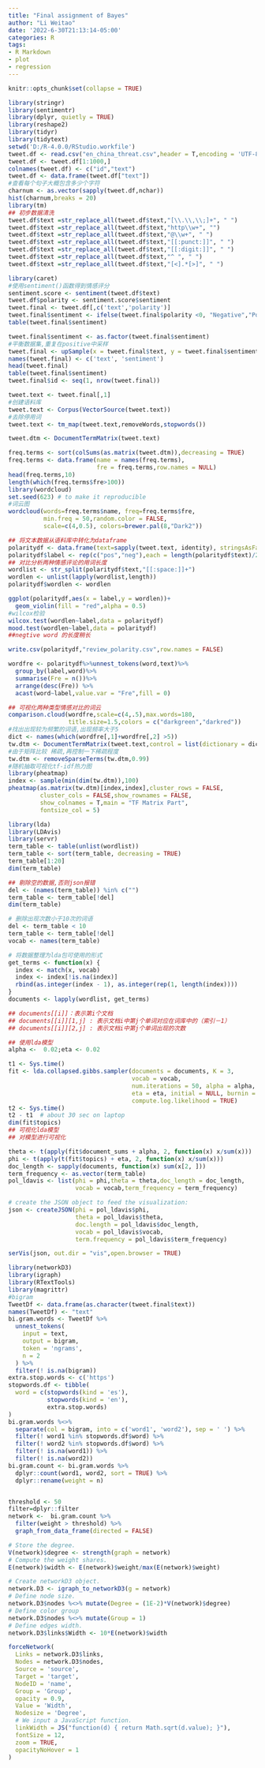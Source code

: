 ```yaml
---
title: "Final assignment of Bayes"
author: "Li Weitao"
date: '2022-6-30T21:13:14-05:00'
categories: R
tags:
- R Markdown
- plot
- regression
---
```


```r
knitr::opts_chunk$set(collapse = TRUE)
```

```r
library(stringr)
library(sentimentr)
library(dplyr, quietly = TRUE)
library(reshape2)
library(tidyr)
library(tidytext)
setwd('D:/R-4.0.0/RStudio.workfile')
tweet.df <- read.csv("en_china_threat.csv",header = T,encoding = 'UTF-8')
tweet.df <- tweet.df[1:1000,]
colnames(tweet.df) <- c("id","text")
tweet.df <- data.frame(tweet.df["text"])
#查看每个句子大概包含多少个字符
charnum <- as.vector(sapply(tweet.df,nchar))
hist(charnum,breaks = 20)
library(tm)
## 初步数据清洗
tweet.df$text =str_replace_all(tweet.df$text,"[\\.\\,\\;]+", " ")
tweet.df$text =str_replace_all(tweet.df$text,"http\\w+", "")
tweet.df$text =str_replace_all(tweet.df$text,"@\\w+", " ")
tweet.df$text =str_replace_all(tweet.df$text,"[[:punct:]]", " ")
tweet.df$text =str_replace_all(tweet.df$text,"[[:digit:]]", " ")
tweet.df$text =str_replace_all(tweet.df$text,"^ ", " ")
tweet.df$text =str_replace_all(tweet.df$text,"[<].*[>]", " ") 

library(caret)
#使用sentiment()函数得到情感评分
sentiment.score <- sentiment(tweet.df$text)
tweet.df$polarity <- sentiment.score$sentiment
tweet.final <- tweet.df[,c('text','polarity')]
tweet.final$sentiment <- ifelse(tweet.final$polarity <0, "Negative","Positive")
table(tweet.final$sentiment)

tweet.final$sentiment <- as.factor(tweet.final$sentiment)
#平衡数据集,重复在positive中采样
tweet.final <- upSample(x = tweet.final$text, y = tweet.final$sentiment)
names(tweet.final) <- c('text', 'sentiment')
head(tweet.final)
table(tweet.final$sentiment)
tweet.final$id <- seq(1, nrow(tweet.final))

tweet.text <- tweet.final[,1]
#创建语料库
tweet.text <- Corpus(VectorSource(tweet.text))
#去除停用词
tweet.text <- tm_map(tweet.text,removeWords,stopwords())

tweet.dtm <- DocumentTermMatrix(tweet.text)

freq.terms <- sort(colSums(as.matrix(tweet.dtm)),decreasing = TRUE)
freq.terms <- data.frame(name = names(freq.terms),
                         fre = freq.terms,row.names = NULL)
head(freq.terms,10)
length(which(freq.terms$fre>100))
library(wordcloud)
set.seed(623) # to make it reproducible
#词云图
wordcloud(words=freq.terms$name, freq=freq.terms$fre,
          min.freq = 50,random.color = FALSE,
          scale=c(4,0.5), colors=brewer.pal(8,"Dark2"))

## 将文本数据从语料库中转化为dataframe
polaritydf <- data.frame(text=sapply(tweet.text, identity), stringsAsFactors=F)
polaritydf$label <- rep(c("pos","neg"),each = length(polaritydf$text)/2)
## 对比分析两种情感评论的用词长度
wordlist <- str_split(polaritydf$text,"[[:space:]]+")
wordlen <- unlist(lapply(wordlist,length))
polaritydf$wordlen <- wordlen

ggplot(polaritydf,aes(x = label,y = wordlen))+
  geom_violin(fill = "red",alpha = 0.5)
#wilcox检验
wilcox.test(wordlen~label,data = polaritydf)
mood.test(wordlen~label,data = polaritydf)
##negtive word 的长度稍长


```

```r
write.csv(polaritydf,"review_polarity.csv",row.names = FALSE)
```


```r
wordfre <- polaritydf%>%unnest_tokens(word,text)%>%
  group_by(label,word)%>%
  summarise(Fre = n())%>%
  arrange(desc(Fre)) %>%
  acast(word~label,value.var = "Fre",fill = 0)

## 可视化两种类型情感对比的词云
comparison.cloud(wordfre,scale=c(4,.5),max.words=180,
                 title.size=1.5,colors = c("darkgreen","darkred"))
#找出出现较为频繁的词语,出现频率大于5
dict <- names(which(wordfre[,1]+wordfre[,2] >5))
tw.dtm <- DocumentTermMatrix(tweet.text,control = list(dictionary = dict))
#由于矩阵比较 稀疏,再控制一下稀疏程度
tw.dtm <- removeSparseTerms(tw.dtm,0.99)
#随机抽取可视化tf-idf热力图
library(pheatmap)
index <- sample(min(dim(tw.dtm)),100)
pheatmap(as.matrix(tw.dtm)[index,index],cluster_rows = FALSE,
         cluster_cols = FALSE,show_rownames = FALSE, 
         show_colnames = T,main = "TF Matrix Part",
         fontsize_col = 5)

library(lda)
library(LDAvis)
library(servr)
term_table <- table(unlist(wordlist))
term_table <- sort(term_table, decreasing = TRUE)
term_table[1:20]
dim(term_table)

## 剔除空的数据,否则json报错
del <- (names(term_table)) %in% c("")
term_table <- term_table[!del]
dim(term_table)

# 删除出现次数小于10次的词语
del <- term_table < 10
term_table <- term_table[!del]
vocab <- names(term_table)

# 将数据整理为lda包可使用的形式
get_terms <- function(x) {
  index <- match(x, vocab)
  index <- index[!is.na(index)]
  rbind(as.integer(index - 1), as.integer(rep(1, length(index))))
}
documents <- lapply(wordlist, get_terms)

## documents[[i]]：表示第i个文档
## documents[[i]][1,j] : 表示文档i中第j个单词对应在词库中的（索引－1）
## documents[[i]][2,j] : 表示文档i中第j个单词出现的次数

## 使用lda模型
alpha <-  0.02;eta <- 0.02

t1 <- Sys.time()
fit <- lda.collapsed.gibbs.sampler(documents = documents, K = 3, 
                                   vocab = vocab, 
                                   num.iterations = 50, alpha = alpha, 
                                   eta = eta, initial = NULL, burnin = 0,
                                   compute.log.likelihood = TRUE)
t2 <- Sys.time()
t2 - t1  # about 30 sec on laptop
dim(fit$topics)
## 可视化lda模型
## 对模型进行可视化

theta <- t(apply(fit$document_sums + alpha, 2, function(x) x/sum(x)))
phi <- t(apply(t(fit$topics) + eta, 2, function(x) x/sum(x)))
doc_length <- sapply(documents, function(x) sum(x[2, ]))
term_frequency <- as.vector(term_table)
pol_ldavis <- list(phi = phi,theta = theta,doc_length = doc_length,
                   vocab = vocab,term_frequency = term_frequency)

# create the JSON object to feed the visualization:
json <- createJSON(phi = pol_ldavis$phi, 
                   theta = pol_ldavis$theta, 
                   doc.length = pol_ldavis$doc_length, 
                   vocab = pol_ldavis$vocab, 
                   term.frequency = pol_ldavis$term_frequency)

serVis(json, out.dir = "vis",open.browser = TRUE)

```





```r
library(networkD3)
library(igraph)
library(RTextTools)
library(magrittr)
#bigram
TweetDf <- data.frame(as.character(tweet.final$text))
names(TweetDf) <- "text"
bi.gram.words <- TweetDf %>% 
  unnest_tokens(
    input = text, 
    output = bigram, 
    token = 'ngrams', 
    n = 2
  ) %>% 
  filter(! is.na(bigram))
extra.stop.words <- c('https')
stopwords.df <- tibble(
  word = c(stopwords(kind = 'es'),
           stopwords(kind = 'en'),
           extra.stop.words)
)
bi.gram.words %<>% 
  separate(col = bigram, into = c('word1', 'word2'), sep = ' ') %>% 
  filter(! word1 %in% stopwords.df$word) %>% 
  filter(! word2 %in% stopwords.df$word) %>% 
  filter(! is.na(word1)) %>% 
  filter(! is.na(word2)) 
bi.gram.count <- bi.gram.words %>% 
  dplyr::count(word1, word2, sort = TRUE) %>% 
  dplyr::rename(weight = n)


threshold <- 50
filter=dplyr::filter
network <-  bi.gram.count %>%
  filter(weight > threshold) %>%
  graph_from_data_frame(directed = FALSE)

# Store the degree.
V(network)$degree <- strength(graph = network)
# Compute the weight shares.
E(network)$width <- E(network)$weight/max(E(network)$weight)

# Create networkD3 object.
network.D3 <- igraph_to_networkD3(g = network)
# Define node size.
network.D3$nodes %<>% mutate(Degree = (1E-2)*V(network)$degree)
# Define color group
network.D3$nodes %<>% mutate(Group = 1)
# Define edges width. 
network.D3$links$Width <- 10*E(network)$width

forceNetwork(
  Links = network.D3$links, 
  Nodes = network.D3$nodes, 
  Source = 'source', 
  Target = 'target',
  NodeID = 'name',
  Group = 'Group', 
  opacity = 0.9,
  Value = 'Width',
  Nodesize = 'Degree', 
  # We input a JavaScript function.
  linkWidth = JS("function(d) { return Math.sqrt(d.value); }"), 
  fontSize = 12,
  zoom = TRUE, 
  opacityNoHover = 1
)

```

